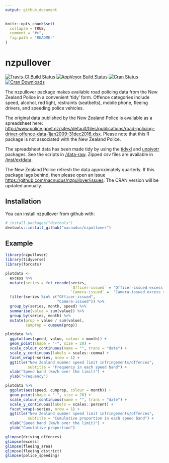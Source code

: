 ```yaml
---
output: github_document
---
```


<!-- README.md is generated from README.Rmd. Please edit that file -->

```r
knitr::opts_chunk$set(
  collapse = TRUE,
  comment = "#>",
  fig.path = "README-"
)
```

# nzpullover

[![Travis-CI Build Status](https://travis-ci.org/nacnudus/nzpullover.svg?branch=master)](https://travis-ci.org/nacnudus/nzpullover)
[![AppVeyor Build Status](https://ci.appveyor.com/api/projects/status/github/nacnudus/nzpullover?branch=master&svg=true)](https://ci.appveyor.com/project/nacnudus/nzpullover)
[![Cran Status](http://www.r-pkg.org/badges/version/nzpullover)](https://cran.r-project.org/web/packages/nzpullover/index.html)
[![Cran Downloads](https://cranlogs.r-pkg.org/badges/nzpullover)](https://www.r-pkg.org/pkg/nzpullover)

The nzpullover package makes available road policing data from the New Zealand
Police in a convenient 'tidy' form.  Offence categories include speed, alcohol,
red light, restraints (seatbelts), mobile phone, fleeing drivers, and speeding
police vehicles.

The original data published by the New Zealand Police is available as a
spreadsheet here:
[http://www.police.govt.nz/sites/default/files/publications/road-policing-driver-offence-data-1jan2009-31dec2016.xlsx](http://www.police.govt.nz/sites/default/files/publications/road-policing-driver-offence-data-1jan2009-31dec2016.xlsx).
Please note that this R package is not associated with the New Zealand Police.

The spreadsheet data has been made tidy by using the
[tidyxl](https://github.com/nacnudus/tidyxl) and
[unpivotr](https://github.com/nacnudus/unpivotr) packages.  See the scripts in
[/data-raw](https://github.com/nacnudus/nzpullover/tree/master/data-raw).
Zipped csv files are available in
[/inst/extdata](https://github.com/nacnudus/nzpullover/tree/master/inst/extdata).

The New Zealand Police refresh the data approximately quarterly.  If this
package lags behind, then please open an issue
[https://github.com/nacnudus/nzpullover/issues](https://github.com/nacnudus/nzpullover/issues).
The CRAN version will be updated annually.

## Installation

You can install nzpullover from github with:

```r
# install.packages("devtools")
devtools::install_github("nacnudus/nzpullover")
```

## Example

```r
library(nzpullover)
library(tidyverse)
library(forcats)

plotdata <-
  excess %>%
  mutate(series = fct_recode(series,
                             `Officer-issued` = "Officer-issued excess speed band",
                             `Camera-issued` =  "Camera-issued excess speed band")) %>%
  filter(series %in% c("Officer-issued",
                       "Camera-issued")) %>%
  group_by(series, month, speed) %>%
  summarise(value = sum(value)) %>%
  group_by(series, month) %>%
  mutate(prop = value / sum(value),
         cumprop = cumsum(prop))

plotdata %>%
  ggplot(aes(speed, value, colour = month)) +
  geom_point(shape = "-", size = 20) +
  scale_colour_continuous(name = "", trans = "date") +
  scale_y_continuous(labels = scales::comma) +
  facet_wrap(~series, nrow = 1) +
  ggtitle("New Zealand summer speed limit infringements/offences",
          subtitle = "Frequency in each speed band") +
  xlab("Speed band (km/h over the limit)") +
  ylab("Frequency")

plotdata %>%
  ggplot(aes(speed, cumprop, colour = month)) +
  geom_point(shape = "-", size = 20) +
  scale_colour_continuous(name = "", trans = "date") +
  scale_y_continuous(labels = scales::percent) +
  facet_wrap(~series, nrow = 1) +
  ggtitle("New Zealand summer speed limit infringements/offences",
          subtitle = "Cumulative proportion in each speed band") +
  xlab("Speed band (km/h over the limit)") +
  ylab("Cumulative proportion")
```

```r
glimpse(driving_offences)
glimpse(excess)
glimpse(fleeing_area)
glimpse(fleeing_district)
glimpse(police_speeding)
```
